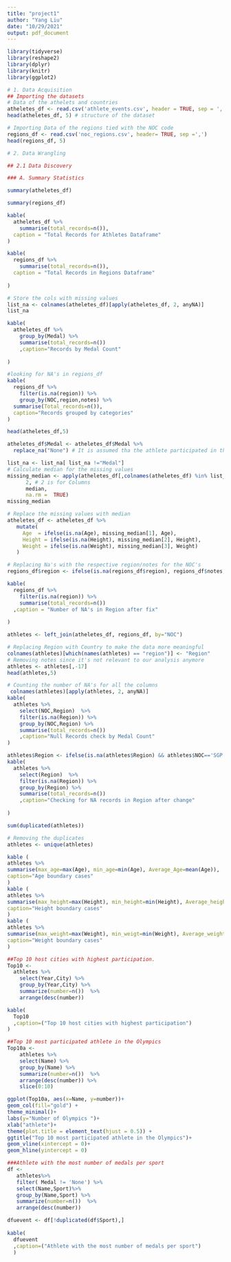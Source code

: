 ---
title: "project1"
author: "Yang Liu"
date: "10/29/2021"
output: pdf_document
---

```{r setup, include=FALSE}
library(tidyverse)
library(reshape2)
library(dplyr)
library(knitr)
library(ggplot2)
```

```{r}
# 1. Data Acquisition
## Importing the datasets
# Data of the athelets and countries
atheletes_df <- read.csv('athlete_events.csv', header = TRUE, sep = ',')
head(atheletes_df, 5) # structure of the dataset
```

```{r}
# Importing Data of the regions tied with the NOC code
regions_df <- read.csv('noc_regions.csv', header= TRUE, sep =',')
head(regions_df, 5)
```

```{r}
# 2. Data Wrangling

## 2.1 Data Discovery

### A. Summary Statistics

summary(atheletes_df)
```

```{r}
summary(regions_df)
```

```{r}
kable(
  atheletes_df %>%
    summarise(total_records=n()),
  caption = "Total Records for Athletes Dataframe"
)
```

```{r}
kable(
  regions_df %>%
    summarise(total_records=n()),
  caption = "Total Records in Regions Dataframe"
  
)
```

```{r}
# Store the cols with missing values 
list_na <- colnames(atheletes_df)[apply(atheletes_df, 2, anyNA)]
list_na
```

```{r}
kable(
  atheletes_df %>%
    group_by(Medal) %>%
    summarise(total_records=n())
    ,caption="Records by Medal Count"
  
)
```

```{r}
#looking for NA's in regions_df
kable(
  regions_df %>%
    filter(is.na(region)) %>%
    group_by(NOC,region,notes) %>%
  summarise(Total_records=n()),
  caption="Records grouped by categories"
)
```

```{r}
head(atheletes_df,5)
```

```{r}
atheletes_df$Medal <- atheletes_df$Medal %>% 
  replace_na("None") # It is assumed tha the athlete participated in the sport but didn't win a medal
```

```{r}
list_na <- list_na[ list_na !="Medal"]
# Calculate median for the missing values
missing_median <- apply(atheletes_df[,colnames(atheletes_df) %in% list_na],
      2, # 2 is for Columns
      median,
      na.rm =  TRUE)
missing_median
```

```{r}
# Replace the missing values with median
atheletes_df <- atheletes_df %>%
   mutate(
     Age  = ifelse(is.na(Age), missing_median[1], Age),
     Height = ifelse(is.na(Height), missing_median[2], Height),
     Weight = ifelse(is.na(Weight), missing_median[3], Weight)
   )
```

```{r}
# Replacing Na's with the respective region/notes for the NOC's
regions_df$region <- ifelse(is.na(regions_df$region), regions_df$notes, regions_df$region)
```

```{r}
kable(
  regions_df %>%
    filter(is.na(region)) %>%
    summarise(total_records=n())
  ,caption = "Number of NA's in Region after fix"
  
)
```

```{r}
athletes <- left_join(atheletes_df, regions_df, by="NOC")

# Replacing Region with Country to make the data more meaningful
colnames(athletes)[which(names(athletes) == "region")] <- "Region" 
# Removing notes since it's not relevant to our analysis anymore
athletes <- athletes[,-17]
head(athletes,5)
```

```{r}
# Counting the number of NA's for all the columns
 colnames(athletes)[apply(athletes, 2, anyNA)]
kable(
  athletes %>%
    select(NOC,Region)  %>%
    filter(is.na(Region)) %>%
    group_by(NOC,Region) %>%
    summarise(total_records=n())
    ,caption="Null Records check by Medal Count"
)
```

```{r}
athletes$Region <- ifelse(is.na(athletes$Region) && athletes$NOC=='SGP', "Singapore", athletes$Region)
kable(
  athletes %>%
    select(Region)  %>%
    filter(is.na(Region)) %>%
    group_by(Region) %>%
    summarise(total_records=n())
    ,caption="Checking for NA records in Region after change"
  
)
```

```{r}
sum(duplicated(athletes))
```

```{r}
# Removing the duplicates
athletes <- unique(athletes)
```

```{r}
kable (
athletes %>%
summarise(max_age=max(Age), min_age=min(Age), Average_Age=mean(Age)),
caption="Age boundary cases"
)
kable (
athletes %>%
summarise(max_height=max(Height), min_height=min(Height), Average_height=mean(Height)),
caption="Height boundary cases"
)
kable (
athletes %>%
summarise(max_weight=max(Weight), min_weigt=min(Weight), Average_weight=mean(Weight)),
caption="Weight boundary cases"
)
```

```{r}

##Top 10 host cities with highest participation.
Top10 <-
  athletes %>%
    select(Year,City) %>%
    group_by(Year,City) %>%
    summarize(number=n())  %>%
    arrange(desc(number)) 

kable(
  Top10 
  ,caption=("Top 10 host cities with highest participation")
)


```

```{r fig.width=15}
##Top 10 most participated athlete in the Olympics
Top10a <-
    athletes %>%
    select(Name) %>%
    group_by(Name) %>%
    summarize(number=n())  %>%
    arrange(desc(number)) %>%
    slice(0:10)

ggplot(Top10a, aes(x=Name, y=number))+
geom_col(fill="gold") +
theme_minimal()+
labs(y="Number of Olympics ")+
xlab("athlete")+
theme(plot.title = element_text(hjust = 0.5)) +
ggtitle("Top 10 most participated athlete in the Olympics")+
geom_vline(xintercept = 0)+
geom_hline(yintercept = 0)

```

```{r}
###Athlete with the most number of medals per sport
df <- 
   athletes%>%
   filter( Medal != 'None') %>%
   select(Name,Sport)%>%
   group_by(Name,Sport) %>%
   summarize(number=n())  %>%
   arrange(desc(number)) 

dfuevent <- df[!duplicated(df$Sport),]
 
kable(
  dfuevent
  ,caption=("Athlete with the most number of medals per sport")
  )
```

